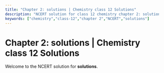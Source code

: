 ```yaml
---
title: "Chapter 2: solutions | Chemistry class 12 Solutions"
description: "NCERT solution for class 12 chemistry chapter 2: solutions."
keywords: ["chemistry","class-12","chapter 2","NCERT","solutions"]
---
```


# Chapter 2: solutions | Chemistry class 12 Solutions

Welcome to the NCERT solution for **solutions**.
